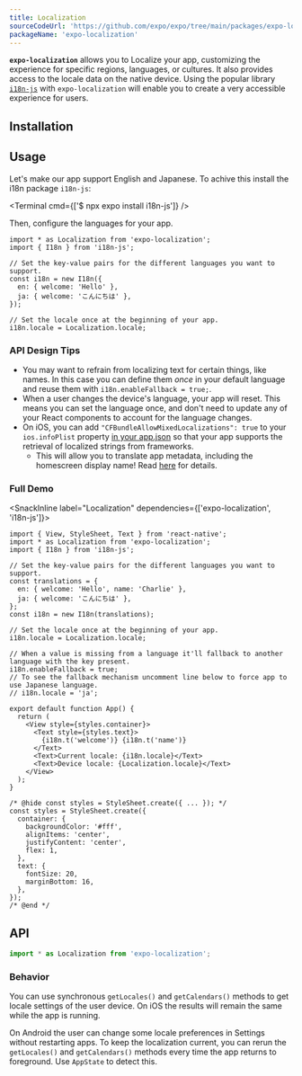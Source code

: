 ```yaml
---
title: Localization
sourceCodeUrl: 'https://github.com/expo/expo/tree/main/packages/expo-localization'
packageName: 'expo-localization'
---
```



**`expo-localization`** allows you to Localize your app, customizing the experience for specific regions, languages, or cultures. It also provides access to the locale data on the native device.
Using the popular library [`i18n-js`](https://github.com/fnando/i18n-js) with `expo-localization` will enable you to create a very accessible experience for users.

<PlatformsSection android emulator ios simulator web />

## Installation

<APIInstallSection />

## Usage

Let's make our app support English and Japanese. To achive this install the i18n package `i18n-js`:

<Terminal cmd={['$ npx expo install i18n-js']} />

Then, configure the languages for your app.

```tsx
import * as Localization from 'expo-localization';
import { I18n } from 'i18n-js';

// Set the key-value pairs for the different languages you want to support.
const i18n = new I18n({
  en: { welcome: 'Hello' },
  ja: { welcome: 'こんにちは' },
});

// Set the locale once at the beginning of your app.
i18n.locale = Localization.locale;
```

### API Design Tips

- You may want to refrain from localizing text for certain things, like names. In this case you can define them _once_ in your default language and reuse them with `i18n.enableFallback = true;`.
- When a user changes the device's language, your app will reset. This means you can set the language once, and don't need to update any of your React components to account for the language changes.
- On iOS, you can add `"CFBundleAllowMixedLocalizations": true` to your `ios.infoPlist` property [in your app.json](/workflow/configuration/#ios) so that your app supports the retrieval of localized strings from frameworks.
  - This will allow you to translate app metadata, including the homescreen display name! Read [here](/distribution/app-stores#localizing-your-ios-app) for details.

### Full Demo

<SnackInline label="Localization" dependencies={['expo-localization', 'i18n-js']}>

```tsx
import { View, StyleSheet, Text } from 'react-native';
import * as Localization from 'expo-localization';
import { I18n } from 'i18n-js';

// Set the key-value pairs for the different languages you want to support.
const translations = {
  en: { welcome: 'Hello', name: 'Charlie' },
  ja: { welcome: 'こんにちは' },
};
const i18n = new I18n(translations);

// Set the locale once at the beginning of your app.
i18n.locale = Localization.locale;

// When a value is missing from a language it'll fallback to another language with the key present.
i18n.enableFallback = true;
// To see the fallback mechanism uncomment line below to force app to use Japanese language.
// i18n.locale = 'ja';

export default function App() {
  return (
    <View style={styles.container}>
      <Text style={styles.text}>
        {i18n.t('welcome')} {i18n.t('name')}
      </Text>
      <Text>Current locale: {i18n.locale}</Text>
      <Text>Device locale: {Localization.locale}</Text>
    </View>
  );
}

/* @hide const styles = StyleSheet.create({ ... }); */
const styles = StyleSheet.create({
  container: {
    backgroundColor: '#fff',
    alignItems: 'center',
    justifyContent: 'center',
    flex: 1,
  },
  text: {
    fontSize: 20,
    marginBottom: 16,
  },
});
/* @end */
```

</SnackInline>

## API

```ts
import * as Localization from 'expo-localization';
```

### Behavior

You can use synchronous `getLocales()` and `getCalendars()` methods to get locale settings of the user device. On iOS the results will remain the same while the app is running. 

On Android the user can change some locale preferences in Settings without restarting apps. To keep the localization current, you can rerun the `getLocales()` and `getCalendars()` methods every time the app returns to foreground. Use `AppState` to detect this.

<APISection packageName="expo-localization" apiName="Localization" />
